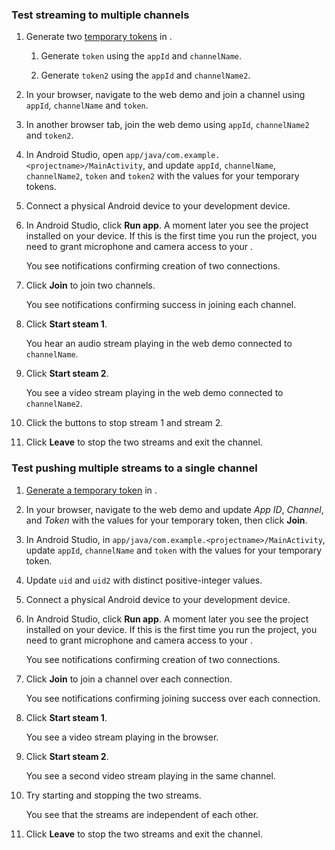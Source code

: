 <PlatformWrapper platform="android">

### Test streaming to multiple channels​

1. Generate two [temporary tokens](../reference/manage-agora-account#generate-a-temporary-token) in <Vg k="CONSOLE" />.

    1. Generate `token` using the `appId` and `channelName`.

    1. Generate `token2` using the `appId` and `channelName2`.

1. In your browser, navigate to the <Link target="_blank" to="{{Global.DEMO_BASIC_VIDEO_CALL_URL}}"><Vg k="COMPANY" /> web demo</Link> and join a channel using
`appId`, `channelName` and `token`.

1. In another browser tab, join the <Link target="_blank" to="{{Global.DEMO_BASIC_VIDEO_CALL_URL}}"><Vg k="COMPANY" /> web demo</Link> using `appId`, `channelName2` and `token2`.

1.  In Android Studio, open `app/java/com.example.<projectname>/MainActivity`, and update `appId`, `channelName`, `channelName2`, `token` and `token2` with the values for your temporary tokens.

1.  Connect a physical Android device to your development device.

1.  In Android Studio, click **Run app**. A moment later you see the project installed on your device. If this is the first time you run the project, you need to grant microphone and camera access to your <Vpl k="CLIENT"/>.

    You see notifications confirming creation of two connections.

1. Click **Join** to join two channels. 
    
    You see notifications confirming success in joining each channel.

1. Click **Start steam 1**.

    You hear an audio stream playing in the web demo connected to `channelName`.

1. Click **Start steam 2**.

    You see a video stream playing in the web demo connected to `channelName2`.

1. Click the buttons to stop stream 1 and stream 2.

1. Click **Leave** to stop the two streams and exit the channel.


### Test pushing multiple streams to a single channel

1. [Generate a temporary token](../reference/manage-agora-account#generate-a-temporary-token) in <Vg k="CONSOLE" />.

1. In your browser, navigate to the <Link target="_blank" to="{{Global.DEMO_BASIC_VIDEO_CALL_URL}}"><Vg k="COMPANY" /> web demo</Link> and update _App ID_, _Channel_, and _Token_ with the values for your temporary token, then click **Join**.

1.  In Android Studio, in `app/java/com.example.<projectname>/MainActivity`, update `appId`, `channelName` and `token` with the values for your temporary token.

1. Update `uid` and `uid2` with distinct positive-integer values.

1.  Connect a physical Android device to your development device.

1.  In Android Studio, click **Run app**. A moment later you see the project installed on your device. If this is the first time you run the project, you need to grant microphone and camera access to your <Vpl k="CLIENT"/>.

    You see notifications confirming creation of two connections.

1. Click **Join** to join a channel over each connection. 
    
    You see notifications confirming joining success over each connection.

1. Click **Start steam 1**.

    You see a video stream playing in the browser.

1. Click **Start steam 2**.

    You see a second video stream playing in the same channel.

1. Try starting and stopping the two streams.

    You see that the streams are independent of each other.

1. Click **Leave** to stop the two streams and exit the channel.

</PlatformWrapper>
